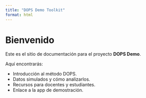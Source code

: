 ```yaml
---
title: "DOPS Demo Toolkit"
format: html
---
```


# Bienvenido

Este es el sitio de documentación para el proyecto **DOPS Demo**.

Aquí encontrarás:

- Introducción al método DOPS.
- Datos simulados y cómo analizarlos.
- Recursos para docentes y estudiantes.
- Enlace a la app de demostración.